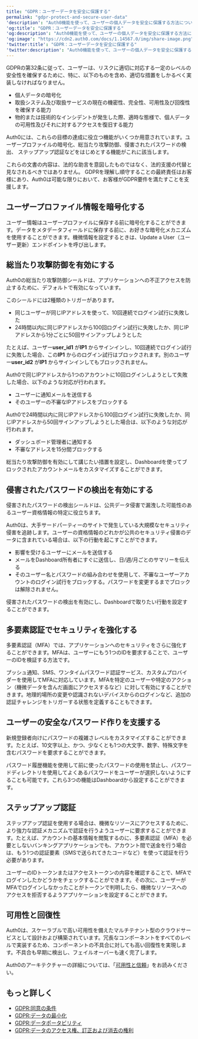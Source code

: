 ```yaml
---
title: "GDPR：ユーザーデータを安全に保護する"
permalink: "gdpr-protect-and-secure-user-data"
'description': "Auth0機能を使って、ユーザーの個人データを安全に保護する方法について説明します。"
'og:title': "GDPR：ユーザーデータを安全に保護する"
'og:description': "Auth0機能を使って、ユーザーの個人データを安全に保護する方法について説明します。"
'og:image': "https://cdn2.auth0.com/docs/1.14567.0/img/share-image.png"
'twitter:title': "GDPR：ユーザーデータを安全に保護する"
'twitter:description': "Auth0機能を使って、ユーザーの個人データを安全に保護する方法について説明します。"
---
```


GDPRの第32条に従って、ユーザーは、リスクに適切に対応する一定のレベルの安全性を確保するために、特に、以下のものを含め、適切な措置をしかるべく実装しなければなりません。

* 個人データの暗号化
* 取扱システム及び取扱サービスの現在の機密性、完全性、可用性及び回復性を確保する能力
* 物的または技術的なインシデントが発生した際、適時な態様で、個人データの可用性及びそれに対するアクセスを復旧する能力

Auth0には、これらの目標の達成に役立つ機能がいくつか用意されています。ユーザープロファイルの暗号化、総当たり攻撃防御、侵害されたパスワードの検出、 ステップアップ認証などをはじめとする機能がこれに該当します。

<Callout icon="file-lines" color="#0EA5E9" iconType="regular">

これらの文書の内容は、法的な助言を意図したものではなく、法的支援の代替と見なされるべきではありません。 GDPRを理解し順守することの最終責任はお客様にあり、Auth0は可能な限りにおいて、お客様がGDPR要件を満たすことを支援します。

</Callout>

## ユーザープロファイル情報を暗号化する

ユーザー情報はユーザープロファイルに保存する前に暗号化することができます。データをメタデータフィールドに保存する前に、お好きな暗号化メカニズムを使用することができます。機微情報を設定するときは、Update a User（ユーザー更新）エンドポイントを呼び出します。

## 総当たり攻撃防御を有効にする

Auth0の総当たり攻撃防御シールドは、アプリケーションへの不正アクセスを防止するために、デフォルトで有効になっています。

このシールドには2種類のトリガーがあります。

* 同じユーザーが同じIPアドレスを使って、10回連続でログイン試行に失敗した
* 24時間以内に同じIPアドレスから100回ログイン試行に失敗したか、同じIPアドレスから1分ごとに50回サインアップしようとした

たとえば、ユーザー**user_id1** が**IP1** からサインインし、10回連続でログイン試行に失敗した場合、この**IP1** からのログイン試行はブロックされます。別のユーザー**user_id2** が**IP1** からサインインしてもブロックされません。

Auth0で同じIPアドレスから1つのアカウントに10回ログインしようとして失敗した場合、以下のような対応が行われます。

* ユーザーに通知メールを送信する
* そのユーザーの不審なIPアドレスをブロックする

Auth0で24時間以内に同じIPアドレスから100回ログイン試行に失敗したか、同じIPアドレスから50回サインアップしようとした場合は、以下のような対応が行われます。

* ダッシュボード管理者に通知する
* 不審なアドレスを15分間ブロックする

総当たり攻撃防御を有効にして講じたい措置を設定し、Dashboardを使ってブロックされたアカウントメールをカスタマイズすることができます。

## 侵害されたパスワードの検出を有効にする

侵害されたパスワードの検出シールドは、公共データ侵害で漏洩した可能性のあるユーザー資格情報の特定に役立ちます。

Auth0は、大手サードパーティーのサイトで発生している大規模なセキュリティ侵害を追跡します。ユーザーの資格情報のどれかが公共のセキュリティ侵害のデータに含まれている場合は、以下の行動を起こすことができます。

* 影響を受けるユーザーにメールを送信する
* メールをDashboard所有者にすぐに送信し、日/週/月ごとのサマリーを伝える
* そのユーザー名とパスワードの組み合わせを使用して、不審なユーザーアカウントのログイン試行をブロックする。パスワードを変更するまでブロックは解除されません。

侵害されたパスワードの検出を有効にし、Dashboardで取りたい行動を設定することができます。

## 多要素認証でセキュリティを強化する

多要素認証（<Tooltip data-tooltip-id="react-containers-DefinitionTooltip-0" href="/ja-jp/glossary?term=multifactor-authentication" tip="多要素認証（MFA）: ユーザー名とパスワードに加えて、SMS経由のコードなどの要素を使用するユーザー認証プロセス。" cta="用語集の表示">MFA</Tooltip>）では、アプリケーションへのセキュリティをさらに強化することができます。MFAは、ユーザーにもう1つのIDを要求することで、ユーザーのIDを検証する方法です。

プッシュ通知、SMS、ワンタイムパスワード認証サービス、カスタムプロバイダーを使用してMFAに対応しています。MFAを特定のユーザーや特定のアクション（機微データを含んだ画面にアクセスするなど）に対して有効にすることができます。地理的場所の変更や認識されないデバイスからのログインなど、追加の認証チャレンジをトリガーする状態を定義することもできます。

## ユーザーの安全なパスワード作りを支援する

新規登録者向けにパスワードの複雑さレベルをカスタマイズすることができます。たとえば、10文字以上、かつ、少なくとも1つの大文字、数字、特殊文字を含むパスワードを要求することができます。

パスワード履歴機能を使用して前に使ったパスワードの使用を禁止し、パスワードディレクトリを使用してよくあるパスワードをユーザーが選択しないようにすることも可能です。これら3つの機能はDashboardから設定することができます。

## ステップアップ認証

ステップアップ認証を使用する場合は、機微なリソースにアクセスするために、より強力な認証メカニズムで認証を行うようユーザーに要求することができます。たとえば、アカウントの基本情報を閲覧するのに、多要素認証（MFA）を必要としないバンキングアプリケーションでも、アカウント間で送金を行う場合は、もう1つの認証要素（SMSで送られてきたコードなど）を使って認証を行う必要があります。

ユーザーのIDトークンまたはアクセストークンの内容を確認することで、MFAでログインしたかどうかをチェックすることができます。その次に、ユーザーがMFAでログインしなかったことがトークンで判明したら、機微なリソースへのアクセスを拒否するようアプリケーションを設定することができます。

## 可用性と回復性

Auth0は、スケーラブルで高い可用性を備えたマルチテナント型のクラウドサービスとして設計および構築されています。冗長なコンポーネントをすべてのレベルで実装するため、コンポーネントの不具合に対しても高い回復性を実現します。不具合も早期に検出し、フェイルオーバーも速く完了します。

Auth0のアーキテクチャーの詳細については、「[可用性と信頼](https://auth0.com/availability-trust)」をお読みください。

## もっと詳しく

* [GDPR:同意の条件](/ja-jp/secure/data-privacy-and-compliance/gdpr/gdpr-conditions-for-consent)
* [GDPR:データの最小化](/ja-jp/secure/data-privacy-and-compliance/gdpr/gdpr-data-minimization)
* [GDPR:データポータビリティ](/ja-jp/secure/data-privacy-and-compliance/gdpr/gdpr-data-portability)
* [GDPR:データのアクセス権、訂正および消去の権利](/ja-jp/secure/data-privacy-and-compliance/gdpr/gdpr-right-to-access-correct-and-erase-data)